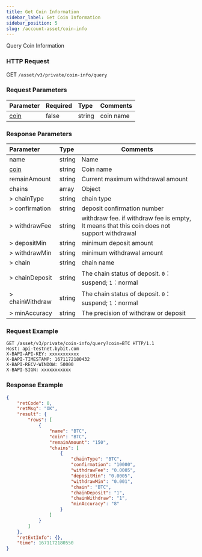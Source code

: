 ```yaml
---
title: Get Coin Information
sidebar_label: Get Coin Information
sidebar_position: 5
slug: /account-asset/coin-info
---
```

Query Coin Information

### HTTP Request
GET `/asset/v3/private/coin-info/query`

### Request Parameters
| Parameter | Required | Type | Comments|
|:----- |:-------|:-----|------ |
|[coin](enum#coin) |false |string |coin name|

### Response Parameters
| Parameter | Type | Comments|
|:----- |:-----|----- |
|name|string|Name|
|[coin](enum#coin)|string |Coin name |
|remainAmount|string|Current maximum withdrawal amount|
|chains|array|Object|
|> chainType|string|chain type|
|> confirmation|string|deposit confirmation number|
|> withdrawFee|string|withdraw fee. if withdraw fee is empty, It means that this coin does not support withdrawal|
|> depositMin|string|minimum deposit amount|
|> withdrawMin|string|minimum withdrawal amount|
|> chain|string|chain name|
|> chainDeposit|string|The chain status of deposit. `0`：suspend; `1`：normal|
|> chainWithdraw|string|The chain status of deposit. `0`：suspend; `1`：normal|
|> minAccuracy|string|The precision of withdraw or deposit|

### Request Example

```http
GET /asset/v3/private/coin-info/query?coin=BTC HTTP/1.1
Host: api-testnet.bybit.com
X-BAPI-API-KEY: xxxxxxxxxxx
X-BAPI-TIMESTAMP: 1671172180432
X-BAPI-RECV-WINDOW: 50000
X-BAPI-SIGN: xxxxxxxxxxx
```

### Response Example

```json
{
    "retCode": 0,
    "retMsg": "OK",
    "result": {
        "rows": [
            {
                "name": "BTC",
                "coin": "BTC",
                "remainAmount": "150",
                "chains": [
                    {
                        "chainType": "BTC",
                        "confirmation": "10000",
                        "withdrawFee": "0.0005",
                        "depositMin": "0.0005",
                        "withdrawMin": "0.001",
                        "chain": "BTC",
                        "chainDeposit": "1",
                        "chainWithdraw": "1",
                        "minAccuracy": "8"
                    }
                ]
            }
        ]
    },
    "retExtInfo": {},
    "time": 1671172180550
}
```
